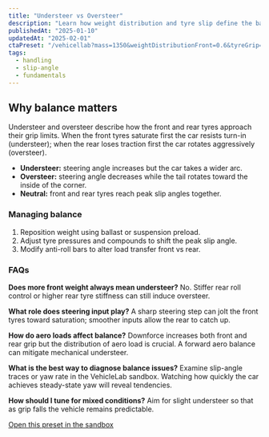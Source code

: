 ```yaml
---
title: "Understeer vs Oversteer"
description: "Learn how weight distribution and tyre slip define the balance of a car."
publishedAt: "2025-01-10"
updatedAt: "2025-02-01"
ctaPreset: "/vehicellab?mass=1350&weightDistributionFront=0.6&tyreGrip=0.9&steeringMode=step&steeringAmplitude=6&manoeuvre=skidpad&skidpadRadius=25"
tags:
  - handling
  - slip-angle
  - fundamentals
---
```


## Why balance matters

Understeer and oversteer describe how the front and rear tyres approach their grip limits.
When the front tyres saturate first the car resists turn-in (understeer); when the rear loses
traction first the car rotates aggressively (oversteer).

- **Understeer:** steering angle increases but the car takes a wider arc.
- **Oversteer:** steering angle decreases while the tail rotates toward the inside of the corner.
- **Neutral:** front and rear tyres reach peak slip angles together.

### Managing balance

1. Reposition weight using ballast or suspension preload.
2. Adjust tyre pressures and compounds to shift the peak slip angle.
3. Modify anti-roll bars to alter load transfer front vs rear.

### FAQs

**Does more front weight always mean understeer?**
No. Stiffer rear roll control or higher rear tyre stiffness can still induce oversteer.

**What role does steering input play?**
A sharp steering step can jolt the front tyres toward saturation; smoother inputs allow the rear to catch up.

**How do aero loads affect balance?**
Downforce increases both front and rear grip but the distribution of aero load is crucial. A forward aero balance can mitigate mechanical understeer.

**What is the best way to diagnose balance issues?**
Examine slip-angle traces or yaw rate in the VehicleLab sandbox. Watching how quickly the car achieves steady-state yaw will reveal tendencies.

**How should I tune for mixed conditions?**
Aim for slight understeer so that as grip falls the vehicle remains predictable.

[Open this preset in the sandbox]({frontmatter.ctaPreset})
